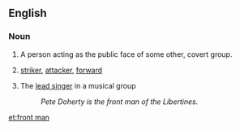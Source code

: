==English==

===Noun===
{{en-noun|front men|head=[[front]] [[man]]}}

# A person acting as the public face of some other, covert group.
# {{football}} [[striker]], [[attacker]], [[forward]]
# {{music}} The [[lead singer]] in a musical group
#: ''Pete Doherty is the front man of the Libertines.''

[[et:front man]]